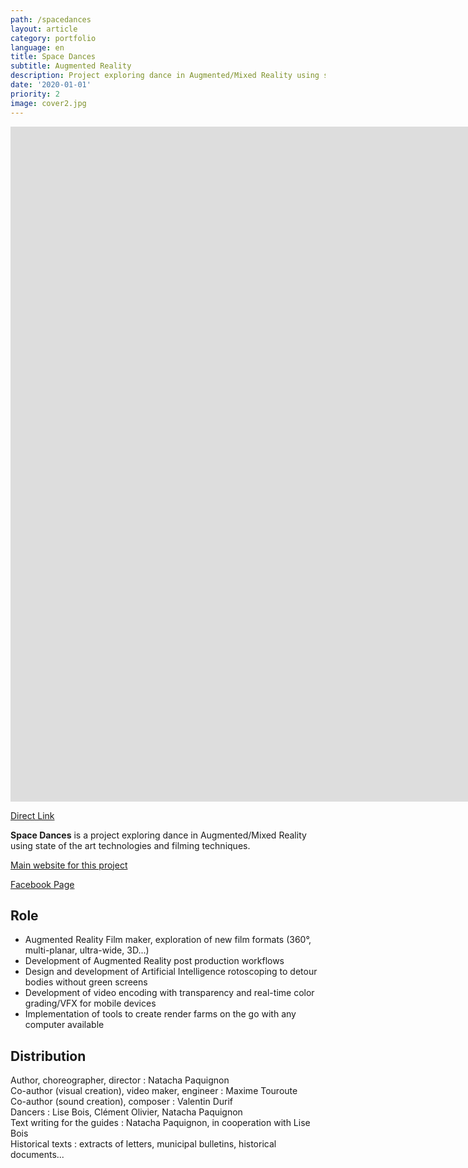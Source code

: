 ```yaml
---
path: /spacedances
layout: article
category: portfolio
language: en
title: Space Dances
subtitle: Augmented Reality
description: Project exploring dance in Augmented/Mixed Reality using state of the art technologies and filming techniques.
date: '2020-01-01'
priority: 2
image: cover2.jpg
---
```


<iframe
  src="https://player.vimeo.com/video/388504943"
  frameBorder={0}
  allowFullScreen
  width="1920"
  height="1080"
></iframe>

[Direct Link](//vimeo.com/388504943)

**Space Dances** is a project exploring dance in Augmented/Mixed Reality using state of the art technologies and filming techniques.

[Main website for this project](//natachapaquignon.com)

[Facebook Page](//www.facebook.com/SpaceDances/)

## Role

- Augmented Reality Film maker, exploration of new film formats (360°, multi-planar, ultra-wide, 3D...)
- Development of Augmented Reality post production workflows
- Design and development of Artificial Intelligence rotoscoping to detour bodies without green screens
- Development of video encoding with transparency and real-time color grading/VFX for mobile devices
- Implementation of tools to create render farms on the go with any computer available

## Distribution

Author, choreographer, director : Natacha Paquignon  
Co-author (visual creation), video maker, engineer : Maxime Touroute  
Co-author (sound creation), composer : Valentin Durif  
Dancers : Lise Bois, Clément Olivier, Natacha Paquignon  
Text writing for the guides : Natacha Paquignon, in cooperation with Lise Bois  
Historical texts : extracts of letters, municipal bulletins, historical documents...
